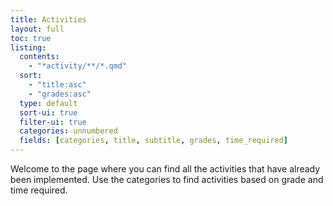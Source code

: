 ```yaml
---
title: Activities
layout: full
toc: true
listing:
  contents:
    - "*activity/**/*.qmd"
  sort:
    - "title:asc"
    - "grades:asc"
  type: default
  sort-ui: true
  filter-ui: true
  categories: unnumbered
  fields: [categories, title, subtitle, grades, time_required]
---
```


Welcome to the page where you can find all the activities that have already been implemented. Use the categories to find activities based on grade and time required.
